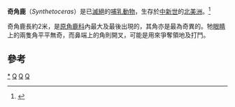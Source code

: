 {{Automatic taxobox
| taxon = Synthetoceras
| authority = Stirton, 1932
|fossil_range = 晚[[中新世|中新世]]
|image = Synthetoceras tricoronatus.jpg
|image2 = Synthetoceras_BW.jpg
|image_caption = 
|type_species = †''Synthetoceras tricornatus''
}}
'''奇角鹿'''（''Synthetoceras''）是已[[滅絕|滅絕]]的[[哺乳動物|哺乳動物]]，生存於[[中新世|中新世]]的[[北美洲|北美洲]]。<ref name=prothero1988>{{Cite book en|author=Prothero D.R.|year=1998|chapter=Protoceratidae|pages=431-438|editor=C.M. Janis, K.M. Scott, and L.L. Jacobs (''eds.'')|title=Evolution of Tertiary Mammals of North America|publisher=Cambridge University Press|location=Cambridge}}</ref>

奇角鹿長約2米，是[[原角鹿科|原角鹿科]]內最大及最後出現的，其角亦是最為奇異的。牠[[眼睛|眼睛]]上的兩隻角平平無奇，而鼻端上的角則開叉，可能是用來爭奪領地及打鬥。

==參考==
{{reflist}}
{{Taxonbar|from=Q1931446}}

[[Category:奇角鹿屬|*]]
[[Category:北美洲史前哺乳動物|Q]]
[[Category:中新世哺乳類|Q]]
[[Category:1932年描述的分类群|Q]]
